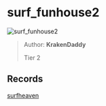 
# surf_funhouse2

![surf_funhouse2](https://raw.githubusercontent.com/Sayt123/SurfMapPics/Maps-and-bonuses/csgo/surf_funhouse2.jpg)

> Author: **KrakenDaddy**
>
> Tier 2

## Records

[surfheaven](https://surfheaven.eu/map/surf_funhouse2)
